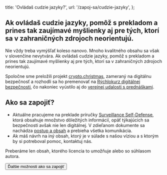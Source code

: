 
  title: 'Ovládaš cudzie jazyky?',
  url: '/zapoj-sa/cudzie-jazyky',
};

## Ak ovládaš cudzie jazyky, pomôž s prekladom a prines tak zaujímavé myšlienky aj pre tých, ktorí sa v zahraničných zdrojoch neorientujú.

Nie vždy treba vymýšľať koleso nanovo. Mnoho kvalitného obsahu sa však v slovenčine nevytvára. Ak ovládaš cudzie jazyky, pomôž s prekladom a prines tak zaujímavé myšlienky aj pre tých, ktorí sa v zahraničných zdrojoch neorientujú.

Spoločne sme preložili projekt [crypto.christmas](https://crypto.christmas/), zameraný na digitálnu bezpečnosť a rozhodli sa ho premenovať na [Rýchlokurz digitálnej bezpečnosti](https://www.paralelnapoliskosice.sk/rychlokurz-bezpecnosti), čo nakoniec vyústilo aj do [verejnej udalosti s prednáškami](/zapoj-sa/program).

## Ako sa zapojiť?

- Aktuálne pracujeme na preklade príručky [Surveillance Self-Defense](https://ssd.eff.org/), ktorá obsahuje množstvo dôležitých informácií, opäť týkajúcich sa bezpečnosti avšak nie len digitálnej. V zdieľanom dokumente sa nachádza [postup a obsah](https://docs.google.com/document/d/15H1HjMughUThNjEXWMAv6FtqPlHI2V5DyC1fq0qBc2E/edit?usp=sharing) a prebieha všetka komunikácia.
- Ak máš návrh na iný obsah, ktorý je v súlade s našou víziou a s ktorým by si potreboval pomoc, kontaktuj nás.

Preberáme len obsah, ktorého licencia to umožňuje alebo so súhlasom autora.

<Button to="zapoj-sa">Ďalšie možnosti ako sa zapojiť</Button>

